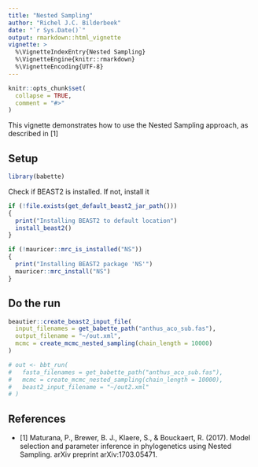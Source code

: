 ```yaml
---
title: "Nested Sampling"
author: "Richel J.C. Bilderbeek"
date: "`r Sys.Date()`"
output: rmarkdown::html_vignette
vignette: >
  %\VignetteIndexEntry{Nested Sampling}
  %\VignetteEngine{knitr::rmarkdown}
  %\VignetteEncoding{UTF-8}
---
```


```r
knitr::opts_chunk$set(
  collapse = TRUE,
  comment = "#>"
)
```

This vignette demonstrates how to use the Nested Sampling approach, as
described in [1]

## Setup

```r
library(babette)
```

Check if BEAST2 is installed. If not, install it

```r
if (!file.exists(get_default_beast2_jar_path()))
{
  print("Installing BEAST2 to default location")
  install_beast2()
}
```

```r
if (!mauricer::mrc_is_installed("NS"))
{
  print("Installing BEAST2 package 'NS'")
  mauricer::mrc_install("NS")
}
```

## Do the run

```r
beautier::create_beast2_input_file(
  input_filenames = get_babette_path("anthus_aco_sub.fas"),
  output_filename = "~/out.xml",
  mcmc = create_mcmc_nested_sampling(chain_length = 10000)
)
```

```r
# out <- bbt_run(
#   fasta_filenames = get_babette_path("anthus_aco_sub.fas"),
#   mcmc = create_mcmc_nested_sampling(chain_length = 10000),
#   beast2_input_filename = "~/out2.xml"
# )
```


## References

 * [1] Maturana, P., Brewer, B. J., Klaere, S., & Bouckaert, R. (2017).
   Model selection and parameter inference in phylogenetics
   using Nested Sampling. arXiv preprint arXiv:1703.05471.
